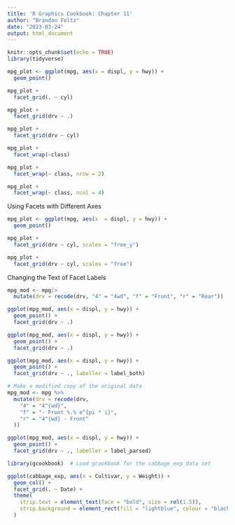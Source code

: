 ```yaml
---
title: 'R Graphics Cookbook: Chapter 11'
author: "Brandon Foltz"
date: "2023-03-24"
output: html_document
---
```


```r
knitr::opts_chunk$set(echo = TRUE)
library(tidyverse)
```

```r
mpg_plot <- ggplot(mpg, aes(x = displ, y = hwy)) +
  geom_point()

mpg_plot +
  facet_grid(. ~ cyl)

mpg_plot +
  facet_grid(drv ~ .)

mpg_plot +
  facet_grid(drv ~ cyl)

mpg_plot +
  facet_wrap(~class)

mpg_plot +
  facet_wrap(~ class, nrow = 2)

mpg_plot +
  facet_wrap(~ class, ncol = 4)
```

Using Facets with Different Axes

```r
mpg_plot <- ggplot(mpg, aes(x  = displ, y = hwy)) +
  geom_point()

mpg_plot +
  facet_grid(drv ~ cyl, scales = "free_y")

mpg_plot +
  facet_grid(drv ~ cyl, scales = "free")
```

Changing the Text of Facet Labels

```r
mpg_mod <- mpg|>
  mutate(drv = recode(drv, "4" = "4wd", "f" = "Front", "r" = "Rear"))

ggplot(mpg_mod, aes(x = displ, y = hwy)) +
  geom_point() +
  facet_grid(drv ~ .)
```

```r
ggplot(mpg_mod, aes(x = displ, y = hwy)) +
  geom_point() +
  facet_grid(drv ~ .)
```

```r
ggplot(mpg_mod, aes(x = displ, y = hwy)) +
  geom_point() +
  facet_grid(drv ~ ., labeller = label_both)
```

```r
# Make a modified copy of the original data
mpg_mod <- mpg %>%
  mutate(drv = recode(drv,
    "4" = "4^{wd}",
    "f" = "- Front %.% e^{pi * i}",
    "r" = "4^{wd} - Front"
  ))

ggplot(mpg_mod, aes(x = displ, y = hwy)) +
  geom_point() +
  facet_grid(drv ~ ., labeller = label_parsed)
```

```r
library(gcookbook)  # Load gcookbook for the cabbage_exp data set

ggplot(cabbage_exp, aes(x = Cultivar, y = Weight)) +
  geom_col() +
  facet_grid(. ~ Date) +
  theme(
    strip.text = element_text(face = "bold", size = rel(1.5)),
    strip.background = element_rect(fill = "lightblue", colour = "black", size = 1)
  )
```

